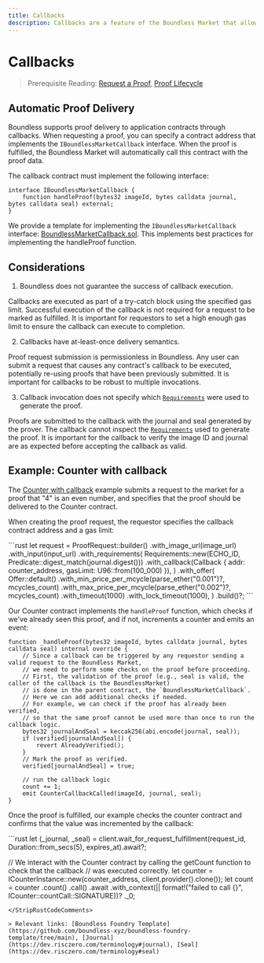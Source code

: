 ```yaml
---
title: Callbacks
description: Callbacks are a feature of the Boundless Market that allows you to receive notifications when a proof is fulfilled.
---
```



# Callbacks

> Prerequisite Reading: [Request a Proof](/developers/tutorials/request), [Proof Lifecycle](/developers/proof-lifecycle)

## Automatic Proof Delivery

Boundless supports proof delivery to application contracts through callbacks. When requesting a proof, you can specify a contract address that implements the `IBoundlessMarketCallback` interface. When the proof is fulfilled, the Boundless Market will automatically call this contract with the proof data.

The callback contract must implement the following interface:

```solidity
interface IBoundlessMarketCallback {
    function handleProof(bytes32 imageId, bytes calldata journal, bytes calldata seal) external;
}
```

We provide a template for implementing the `IBoundlessMarketCallback` interface: [BoundlessMarketCallback.sol](https://github.com/boundless-xyz/boundless/blob/main/contracts/src/BoundlessMarketCallback.sol). This implements best practices for implementing the handleProof function.

## Considerations

1. Boundless does not guarantee the success of callback execution.

Callbacks are executed as part of a try-catch block using the specified gas limit. Successful execution of the callback is not required for a request to be marked as fulfilled. It is important for requestors to set a high enough gas limit to ensure the callback can execute to completion.

2. Callbacks have at-least-once delivery semantics.

Proof request submission is permissionless in Boundless. Any user can submit a request that causes any contract's callback to be executed, potentially re-using proofs that have been previously submitted. It is important for callbacks to be robust to multiple invocations.

3. Callback invocation does not specify which [`Requirements`](developers/smart-contracts/struct-Requirements#requirements) were used to generate the proof.

Proofs are submitted to the callback with the journal and seal generated by the prover. The callback cannot inspect the [`Requirements`](developers/smart-contracts/struct-Requirements#requirements) used to generate the proof. It is important for the callback to verify the image ID and journal are as expected before accepting the callback as valid.

## Example: Counter with callback

The [Counter with callback](https://github.com/boundless-xyz/boundless/tree/main/examples/counter-with-callback) example submits a request to the market for a proof that "4" is an even number, and specifies that the proof should be delivered to the Counter contract.

When creating the proof request, the requestor specifies the callback contract address and a gas limit:

<StripRustCodeComments>
```rust
let request = ProofRequest::builder()
    .with_image_url(image_url)
    .with_input(input_url)
    .with_requirements(
        Requirements::new(ECHO_ID, Predicate::digest_match(journal.digest()))
            .with_callback(Callback {
                addr: counter_address,
                gasLimit: U96::from(100_000)
            }),
    )
    .with_offer(
        Offer::default()
            .with_min_price_per_mcycle(parse_ether("0.001")?, mcycles_count)
            .with_max_price_per_mcycle(parse_ether("0.002")?, mcycles_count)
            .with_timeout(1000)
            .with_lock_timeout(1000),
    )
    .build()?;
```
</StripRustCodeComments>

Our Counter contract implements the `handleProof` function, which checks if we've already seen this proof, and if not, increments a counter and emits an event:

```solidity [Counter.sol]
function _handleProof(bytes32 imageId, bytes calldata journal, bytes calldata seal) internal override {
    // Since a callback can be triggered by any requestor sending a valid request to the Boundless Market,
    // we need to perform some checks on the proof before proceeding.
    // First, the validation of the proof (e.g., seal is valid, the caller of the callback is the BoundlessMarket)
    // is done in the parent contract, the `BoundlessMarketCallback`.
    // Here we can add additional checks if needed.
    // For example, we can check if the proof has already been verified,
    // so that the same proof cannot be used more than once to run the callback logic.
    bytes32 journalAndSeal = keccak256(abi.encode(journal, seal));
    if (verified[journalAndSeal]) {
        revert AlreadyVerified();
    }
    // Mark the proof as verified.
    verified[journalAndSeal] = true;

    // run the callback logic
    count += 1;
    emit CounterCallbackCalled(imageId, journal, seal);
}
```

Once the proof is fulfilled, our example checks the counter contract and confirms that the value was incremented by the callback:

<StripRustCodeComments>
```rust
let (_journal, _seal) =
    client.wait_for_request_fulfillment(request_id, Duration::from_secs(5), expires_at).await?;

// We interact with the Counter contract by calling the getCount function to check that the callback
// was executed correctly.
let counter = ICounterInstance::new(counter_address, client.provider().clone());
let count = counter
    .count()
    .call()
    .await
    .with_context(|| format!("failed to call {}", ICounter::countCall::SIGNATURE))?
    ._0;
```
</StripRustCodeComments>

> Relevant links: [Boundless Foundry Template](https://github.com/boundless-xyz/boundless-foundry-template/tree/main), [Journal](https://dev.risczero.com/terminology#journal), [Seal](https://dev.risczero.com/terminology#seal)
